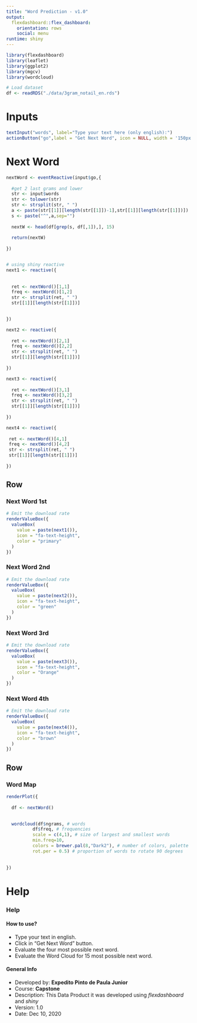 ```yaml
---
title: "Word Prediction - v1.0"
output: 
  flexdashboard::flex_dashboard:
    orientation: rows
    social: menu
runtime: shiny
---
```


```r
library(flexdashboard)
library(leaflet)
library(ggplot2)
library(mgcv)
library(wordcloud)

# Load dataset
df <- readRDS("./data/3gram_notail_en.rds")

```

Inputs {.sidebar}
=======================================================================

```r

textInput("words", label="Type your text here (only english):")
actionButton("go",label = "Get Next Word", icon = NULL, width = '150px')


```

Next Word
=====================================

```r

nextWord <- eventReactive(input$go,{
  
  #get 2 last grams and lower
  str <- input$words
  str <- tolower(str)
  str <- strsplit(str, " ")
  a <- paste(str[[1]][length(str[[1]])-1],str[[1]][length(str[[1]])])
  s <- paste("^",a,sep="")
  
  nextW <- head(df[grep(s, df[,1]),], 15)
  
  return(nextW)
  
})


# using shiny reactive
next1 <- reactive({
  
 
  ret <- nextWord()[1,1]
  freq <- nextWord()[1,2]
  str <- strsplit(ret, " ")
  str[[1]][length(str[[1]])]
  

})

next2 <- reactive({
  
  ret <- nextWord()[2,1]
  freq <- nextWord()[2,2]
  str <- strsplit(ret, " ")
  str[[1]][length(str[[1]])]
  
})

next3 <- reactive({
  
  ret <- nextWord()[3,1]
  freq <- nextWord()[3,2]
  str <- strsplit(ret, " ")
  str[[1]][length(str[[1]])]
  
})

next4 <- reactive({
  
 ret <- nextWord()[4,1]
 freq <- nextWord()[4,2]
 str <- strsplit(ret, " ")
 str[[1]][length(str[[1]])]
  
})


```

Row
-------------------------------------

### Next Word 1st {.value-box}

```r
# Emit the download rate
renderValueBox({
  valueBox(
    value = paste(next1()),
    icon = "fa-text-height",
    color = "primary"
  )
})

```


### Next Word 2nd {.value-box}

```r
# Emit the download rate
renderValueBox({
  valueBox(
    value = paste(next2()),
    icon = "fa-text-height",
    color = "green"
  )
})

```


### Next Word 3rd {.value-box}

```r
# Emit the download rate
renderValueBox({
  valueBox(
    value = paste(next3()),
    icon = "fa-text-height",
    color = "Orange"
  )
})

```


### Next Word 4th {.value-box}

```r
# Emit the download rate
renderValueBox({
  valueBox(
    value = paste(next4()),
    icon = "fa-text-height",
    color = "brown"
  )
})

```



Row
------------------------------------
   
### Word Map

```r


renderPlot({
  
  df <- nextWord()
   

  wordcloud(df$ngrams, # words
          df$freq, # frequencies
          scale = c(4,1), # size of largest and smallest words
          min.freq=10,
          colors = brewer.pal(8,"Dark2"), # number of colors, palette
          rot.per = 0.5) # proportion of words to rotate 90 degrees
  
  
})


```  


Help
=====================================

### Help

#### How to use?
- Type your text in english.
- Click in "Get Next Word" button.
- Evaluate the four most possible next word.
- Evaluate the Word Cloud for 15 most possible next word.


#### General Info
- Developed by: **Expedito Pinto de Paula Junior**
- Course: **Capstone**
- Description: This Data Product it was developed using *flexdashboard* and *shiny*
- Version: 1.0
- Date: Dec 10, 2020
